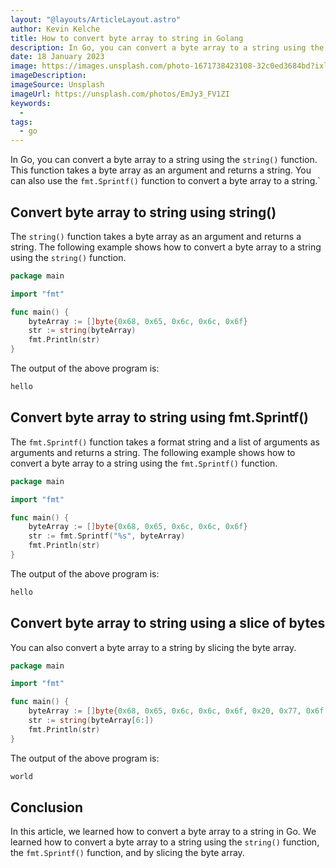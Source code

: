 ```yaml
---
layout: "@layouts/ArticleLayout.astro"
author: Kevin Kelche
title: How to convert byte array to string in Golang
description: In Go, you can convert a byte array to a string using the `string()` function. This function takes a byte array as an argument and returns a string. You can also use the `fmt.Sprintf()` function to convert a byte array to a string.
date: 18 January 2023
image: https://images.unsplash.com/photo-1671738423108-32c0ed3684bd?ixlib=rb-4.0.3&ixid=MnwxMjA3fDB8MHxwaG90by1wYWdlfHx8fGVufDB8fHx8&auto=format&fit=crop&w=1032&q=80
imageDescription:
imageSource: Unsplash
imageUrl: https://unsplash.com/photos/EmJy3_FV1ZI
keywords:
  -
tags:
  - go
---
```



In Go, you can convert a byte array to a string using the `string()` function. This function takes a byte array as an argument and returns a string. You can also use the `fmt.Sprintf()` function to convert a byte array to a string.`

## Convert byte array to string using string() <SectionLink id="convert-byte-array-to-string-using-string" />

The `string()` function takes a byte array as an argument and returns a string. The following example shows how to convert a byte array to a string using the `string()` function.

```go title="main.go"
package main

import "fmt"

func main() {
    byteArray := []byte{0x68, 0x65, 0x6c, 0x6c, 0x6f}
    str := string(byteArray)
    fmt.Println(str)
}
```

The output of the above program is:

```bash title="Output"
hello
```

## Convert byte array to string using fmt.Sprintf() <SectionLink id="convert-byte-array-to-string-using-fmt-sprintf" />

The `fmt.Sprintf()` function takes a format string and a list of arguments as arguments and returns a string. The following example shows how to convert a byte array to a string using the `fmt.Sprintf()` function.

```go title="main.go"
package main

import "fmt"

func main() {
    byteArray := []byte{0x68, 0x65, 0x6c, 0x6c, 0x6f}
    str := fmt.Sprintf("%s", byteArray)
    fmt.Println(str)
}
```

The output of the above program is:

```bash title="Output"
hello
```

## Convert byte array to string using a slice of bytes <SectionLink id="convert-byte-array-to-string-using-a-slice-of-bytes" />

You can also convert a byte array to a string by slicing the byte array.

```go title="main.go"
package main

import "fmt"

func main() {
    byteArray := []byte{0x68, 0x65, 0x6c, 0x6c, 0x6f, 0x20, 0x77, 0x6f, 0x72, 0x6c, 0x64}
    str := string(byteArray[6:])
    fmt.Println(str)
}
```

The output of the above program is:

```bash title="Output"
world
```

## Conclusion <SectionLink id="conclusion" />

In this article, we learned how to convert a byte array to a string in Go. We learned how to convert a byte array to a string using the `string()` function, the `fmt.Sprintf()` function, and by slicing the byte array.
